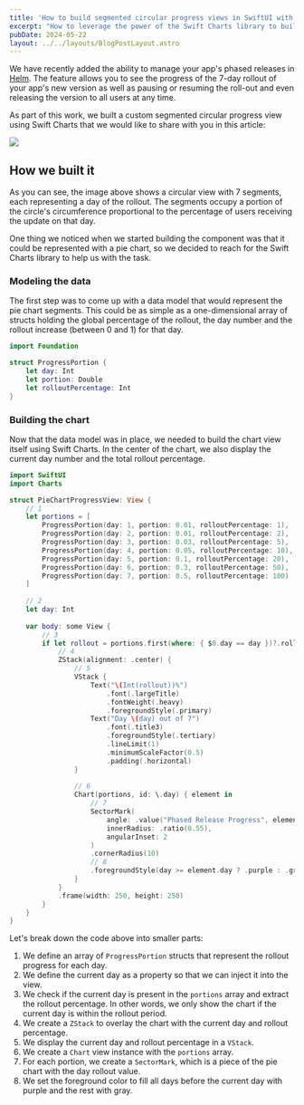 ```yaml
---
title: 'How to build segmented circular progress views in SwiftUI with Swift Charts'
excerpt: "How to leverage the power of the Swift Charts library to build circular progress views in SwiftUI."
pubDate: 2024-05-22
layout: ../../layouts/BlogPostLayout.astro
---
```


We have recently added the ability to manage your app's phased releases in [Helm](https://helm-app.com/). The feature allows you to see the progress of the 7-day rollout of your app's new version as well as pausing or resuming the roll-out and even releasing the version to all users at any time.

As part of this work, we built a custom segmented circular progress view using Swift Charts that we would like to share with you in this article:

![](/assets/posts/swiftui-charts-progress-views/progress.webp)

## How we built it

As you can see, the image above shows a circular view with 7 segments, each representing a day of the rollout. The segments occupy a portion of the circle's circumference proportional to the percentage of users receiving the update on that day.

One thing we noticed when we started building the component was that it could be represented with a pie chart, so we decided to reach for the Swift Charts library to help us with the task.

### Modeling the data

The first step was to come up with a data model that would represent the pie chart segments. This could be as simple as a one-dimensional array of structs holding the global percentage of the rollout, the day number and the rollout increase (between 0 and 1) for that day.

```swift:ProgressPortion.swift
import Foundation

struct ProgressPortion {
    let day: Int
    let portion: Double
    let rolloutPercentage: Int
}
```

### Building the chart

Now that the data model was in place, we needed to build the chart view itself using Swift Charts. In the center of the chart, we also display the current day number and the total rollout percentage.

```swift:ProgressChart.swift
import SwiftUI
import Charts

struct PieChartProgressView: View {
    // 1
    let portions = [
        ProgressPortion(day: 1, portion: 0.01, rolloutPercentage: 1),
        ProgressPortion(day: 2, portion: 0.01, rolloutPercentage: 2),
        ProgressPortion(day: 3, portion: 0.03, rolloutPercentage: 5),
        ProgressPortion(day: 4, portion: 0.05, rolloutPercentage: 10),
        ProgressPortion(day: 5, portion: 0.1, rolloutPercentage: 20),
        ProgressPortion(day: 6, portion: 0.3, rolloutPercentage: 50),
        ProgressPortion(day: 7, portion: 0.5, rolloutPercentage: 100)
    ]
    
    // 2
    let day: Int
    
    var body: some View {
        // 3
        if let rollout = portions.first(where: { $0.day == day })?.rolloutPercentage {
            // 4
            ZStack(alignment: .center) {
                // 5
                VStack {
                    Text("\(Int(rollout))%")
                        .font(.largeTitle)
                        .fontWeight(.heavy)
                        .foregroundStyle(.primary)
                    Text("Day \(day) out of 7")
                        .font(.title3)
                        .foregroundStyle(.tertiary)
                        .lineLimit(1)
                        .minimumScaleFactor(0.5)
                        .padding(.horizontal)
                }
                
                // 6
                Chart(portions, id: \.day) { element in
                    // 7
                    SectorMark(
                        angle: .value("Phased Release Progress", element.portion),
                        innerRadius: .ratio(0.55),
                        angularInset: 2
                    )
                    .cornerRadius(10)
                    // 8
                    .foregroundStyle(day >= element.day ? .purple : .gray.opacity(0.3))
                }
            }
            .frame(width: 250, height: 250)
        }
    }
}
```

Let's break down the code above into smaller parts:

1. We define an array of `ProgressPortion` structs that represent the rollout progress for each day.
2. We define the current day as a property so that we can inject it into the view.
3. We check if the current day is present in the `portions` array and extract the rollout percentage. In other words, we only show the chart if the current day is within the rollout period.
4. We create a `ZStack` to overlay the chart with the current day and rollout percentage.
5. We display the current day and rollout percentage in a `VStack`.
6. We create a `Chart` view instance with the `portions` array.
7. For each portion, we create a `SectorMark`, which is a piece of the pie chart with the day rollout value.
8. We set the foreground color to fill all days before the current day with purple and the rest with gray.